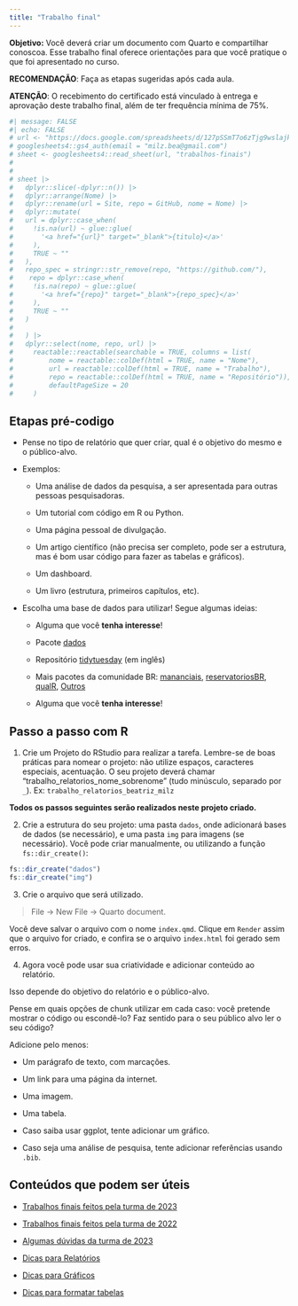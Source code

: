 ```yaml
---
title: "Trabalho final"
---
```


**Objetivo:** Você deverá criar um documento com Quarto e compartilhar conoscoa. Esse trabalho final oferece orientações para que você pratique o que foi apresentado no curso.

**RECOMENDAÇÃO**: Faça as etapas sugeridas após cada aula.

**ATENÇÃO**: O recebimento do certificado está vinculado à entrega e aprovação deste trabalho final, além de ter frequência mínima de 75%.

<!-- ## Trabalhos entregues -->

<!-- Em breve! -->

```r
#| message: FALSE
#| echo: FALSE
# url <- "https://docs.google.com/spreadsheets/d/127pSSmT7o6zTjg9wslajkklXiXgb2lXAWwHcatZEYbU/"
# googlesheets4::gs4_auth(email = "milz.bea@gmail.com")
# sheet <- googlesheets4::read_sheet(url, "trabalhos-finais")
# 
# 
# sheet |>
#   dplyr::slice(-dplyr::n()) |> 
#   dplyr::arrange(Nome) |> 
#   dplyr::rename(url = Site, repo = GitHub, nome = Nome) |> 
#   dplyr::mutate(
#   url = dplyr::case_when(
#     !is.na(url) ~ glue::glue(
#       '<a href="{url}" target="_blank">{titulo}</a>'
#     ),
#     TRUE ~ ""
#   ),
#   repo_spec = stringr::str_remove(repo, "https://github.com/"),
#    repo = dplyr::case_when(
#     !is.na(repo) ~ glue::glue(
#       '<a href="{repo}" target="_blank">{repo_spec}</a>'
#     ),
#     TRUE ~ ""
#   )
#   
#   ) |> 
#   dplyr::select(nome, repo, url) |> 
#     reactable::reactable(searchable = TRUE, columns = list(
#         nome = reactable::colDef(html = TRUE, name = "Nome"),
#         url = reactable::colDef(html = TRUE, name = "Trabalho"),
#         repo = reactable::colDef(html = TRUE, name = "Repositório")),
#         defaultPageSize = 20
#     )
```

<!-- Obs:  Algumas pessoas realizaram o curso mas solicitaram que o trabalho final não fosse divulgado, e não constam na tabela acima. -->

## Etapas pré-codigo

-   Pense no tipo de relatório que quer criar, qual é o objetivo do mesmo e o público-alvo. 


- Exemplos:

    - Uma análise de dados da pesquisa, a ser apresentada para outras pessoas pesquisadoras.

    - Um tutorial com código em R ou Python.

    - Uma página pessoal de divulgação.
    
    - Um artigo científico (não precisa ser completo, pode ser a estrutura, mas é bom usar código para fazer as tabelas e gráficos).
    
    - Um dashboard.
    
    - Um livro (estrutura, primeiros capítulos, etc).


-   Escolha uma base de dados para utilizar! Segue algumas ideias:

    -   Alguma que você **tenha interesse**!

    -   Pacote [dados](https://cienciadedatos.github.io/dados/)

    -   Repositório [tidytuesday](https://github.com/rfordatascience/tidytuesday) (em inglês)

    -   Mais pacotes da comunidade BR: [mananciais](https://beatrizmilz.github.io/mananciais/), [reservatoriosBR](https://brunomioto.github.io/reservatoriosBR/), [qualR](https://quishqa.github.io/qualR/), [Outros](https://materiais-estudo-r.netlify.app/portugues.html#pacotes-da-comunidade)

    -   Alguma que você **tenha interesse**!

## Passo a passo com R

1)  Crie um Projeto do RStudio para realizar a tarefa. Lembre-se de boas práticas para nomear o projeto: não utilize espaços, caracteres especiais, acentuação. O seu projeto deverá chamar "trabalho_relatorios_nome_sobrenome" (tudo minúsculo, separado por `_`). Ex: `trabalho_relatorios_beatriz_milz`

**Todos os passos seguintes serão realizados neste projeto criado.**

2)  Crie a estrutura do seu projeto: uma pasta `dados`, onde adicionará bases de dados (se necessário), e uma pasta `img` para imagens (se necessário). Você pode criar manualmente, ou utilizando a função `fs::dir_create()`:

``` r
fs::dir_create("dados")
fs::dir_create("img")
```

3)  Crie o arquivo que será utilizado.

> File -\> New File -\> Quarto document.

Você deve salvar o arquivo com o nome `index.qmd`. Clique em `Render` assim que o arquivo for criado, e confira se o arquivo `index.html` foi gerado sem erros.

4)  Agora você pode usar sua criatividade e adicionar conteúdo ao relatório.

Isso depende do objetivo do relatório e o público-alvo.

Pense em quais opções de chunk utilizar em cada caso: você pretende mostrar o código ou escondê-lo? Faz sentido para o seu público alvo ler o seu código?

Adicione pelo menos:

-   Um parágrafo de texto, com marcações.

-   Um link para uma página da internet.

-   Uma imagem.

-   Uma tabela.

-   Caso saiba usar ggplot, tente adicionar um gráfico.

-   Caso seja uma análise de pesquisa, tente adicionar referências usando `.bib`.

## Conteúdos que podem ser úteis

- [Trabalhos finais feitos pela turma de 2023](https://beatrizmilz.github.io/2023-curso-de-verao-ime-usp-relatorios/trabalho_final.html)

- [Trabalhos finais feitos pela turma de 2022](https://beatrizmilz.github.io/2022-curso-de-verao-ime-usp-relatorios/trabalho_final.html)

- [Algumas dúvidas da turma de 2023](https://beatrizmilz.github.io/2023-curso-de-verao-ime-usp-relatorios/duvidas/)

- [Dicas para Relatórios](https://blog.curso-r.com/posts/2021-03-15-dicas-relatorios-r4ds1_relatorios/)

- [Dicas para Gráficos](https://blog.curso-r.com/posts/2020-17-02-dicas-relatorios-r4ds1_graficos/)

- [Dicas para formatar tabelas](https://blog.curso-r.com/posts/2020-12-03-dicas-relatorios-r4ds1_tabelas/)



<!-- inicio font awesome -->

```{=html}
<script src="https://kit.fontawesome.com/1f72d6921a.js" crossorigin="anonymous"></script>
```
<!-- final font awesome -->
